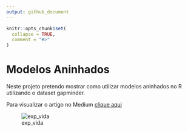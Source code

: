 ```yaml
---
output: github_document
---
```


<!-- README.md is generated from README.Rmd. Please edit that file -->

```r
knitr::opts_chunk$set(
  collapse = TRUE,
  comment = "#>"
)
```

# Modelos Aninhados

<!-- badges: start -->
<!-- badges: end -->

Neste projeto pretendo mostrar como utilizar modelos aninhados no R utilizando o dataset gapminder. 

Para visualizar o artigo no Medium [clique aqui](https://medium.com/@rodrigopizzinato/modelos-aninhados-no-r-405b5310da92)

![exp_vida](imgs/exp_vida.png)
